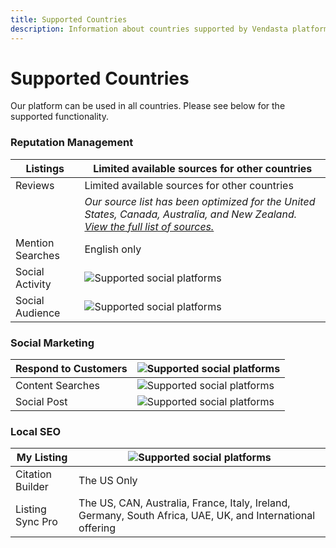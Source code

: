 ```yaml
---
title: Supported Countries
description: Information about countries supported by Vendasta platform features
---
```


# Supported Countries

Our platform can be used in all countries. Please see below for the supported functionality.

### **Reputation Management**

| Listings | Limited available sources for other countries |
| --- | --- |
| Reviews | Limited available sources for other countries |
| | *Our source list has been optimized for the United States, Canada, Australia, and New Zealand. [View the full list of sources.](https://support.vendasta.com/hc/en-us/articles/4406958570903)* |
| Mention Searches | English only |
| Social Activity | ![Supported social platforms](/img/getting-started/supported-countries.png) |
| Social Audience | ![Supported social platforms](/img/getting-started/supported-countries.png) |

### **Social Marketing**

| Respond to Customers | ![Supported social platforms](/img/getting-started/supported-countries.png) |
| --- | --- |
| Content Searches | ![Supported social platforms](/img/getting-started/supported-countries.png) |
| Social Post | ![Supported social platforms](/img/getting-started/supported-countries.png) |

### **Local SEO**

| My Listing | ![Supported social platforms](/img/getting-started/supported-countries.png) |
| --- | --- |
| Citation Builder | The US Only |
| Listing Sync Pro | The US, CAN, Australia, France, Italy, Ireland, Germany, South Africa, UAE, UK, and International offering |